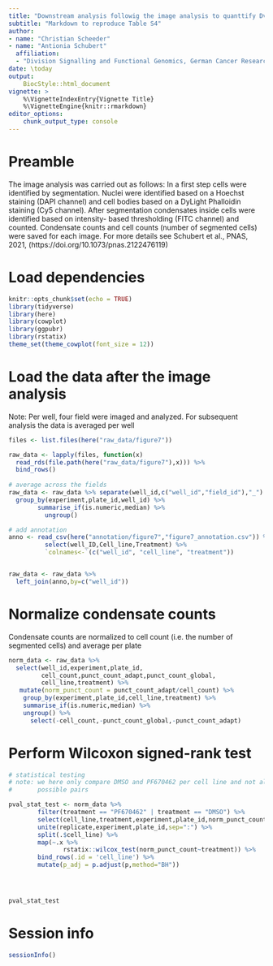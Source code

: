 ```yaml
---
title: "Downstream analysis followig the image analysis to quanttify Dvl2_mEos codensates"
subtitle: "Markdown to reproduce Table S4"
author:  
- name: "Christian Scheeder"
- name: "Antionia Schubert"
  affiliation:
  - "Division Signalling and Functional Genomics, German Cancer Research Center (DKFZ) Heidelberg"  
date: \today
output:
    BiocStyle::html_document
vignette: >
    %\VignetteIndexEntry{Vignette Title}
    %\VignetteEngine{knitr::rmarkdown}
editor_options: 
    chunk_output_type: console
---
```




# Preamble
The image analysis was carried out as follows:
In a first step cells were identified by segmentation. Nuclei were identified 
based on a Hoechst staining (DAPI channel) and cell bodies 
based on a DyLight Phalloidin staining 
(Cy5 channel). 
After segmentation condensates inside cells were identified based on intensity-
based thresholding (FITC channel) and counted. Condensate counts and 
cell counts (number of segmented cells) were saved for each image.
For more details see Schubert et al., PNAS, 2021, 
(https://doi.org/10.1073/pnas.2122476119)


# Load dependencies
```r
knitr::opts_chunk$set(echo = TRUE)
library(tidyverse)
library(here)
library(cowplot)
library(ggpubr)
library(rstatix)
theme_set(theme_cowplot(font_size = 12))
```


# Load the data after the image analysis
Note: Per well, four field were imaged and analyzed.
     For subsequent analysis the data is averaged per well
```r
files <- list.files(here("raw_data/figure7"))

raw_data <- lapply(files, function(x)
  read_rds(file.path(here("raw_data/figure7"),x))) %>% 
  bind_rows()
              
# average across the fields 
raw_data <- raw_data %>% separate(well_id,c("well_id","field_id"),"_") %>% 
  group_by(experiment,plate_id,well_id) %>% 
        summarise_if(is.numeric,median) %>% 
          ungroup() 

# add annotation
anno <- read_csv(here("annotation/figure7","figure7_annotation.csv")) %>% 
          select(well_ID,Cell_line,Treatment) %>% 
          `colnames<-`(c("well_id", "cell_line", "treatment"))


raw_data <- raw_data %>% 
  left_join(anno,by=c("well_id"))

```


# Normalize condensate counts 
Condensate counts are normalized to cell count 
(i.e. the number of segmented cells) and average per plate
```r
norm_data <- raw_data %>% 
  select(well_id,experiment,plate_id,
         cell_count,punct_count_adapt,punct_count_global,
         cell_line,treatment) %>% 
   mutate(norm_punct_count = punct_count_adapt/cell_count) %>%
    group_by(experiment,plate_id,cell_line,treatment) %>%
    summarise_if(is.numeric,median) %>% 
    ungroup() %>% 
      select(-cell_count,-punct_count_global,-punct_count_adapt)
```


# Perform Wilcoxon signed-rank test
```r
# statistical testing 
# note: we here only compare DMSO and PF670462 per cell line and not all 
#       possible pairs

pval_stat_test <- norm_data %>% 
        filter(treatment == "PF670462" | treatment == "DMSO") %>% 
        select(cell_line,treatment,experiment,plate_id,norm_punct_count) %>% 
        unite(replicate,experiment,plate_id,sep=":") %>% 
        split(.$cell_line) %>% 
        map(~.x %>% 
               rstatix::wilcox_test(norm_punct_count~treatment)) %>% 
        bind_rows(.id = 'cell_line') %>% 
        mutate(p_adj = p.adjust(p,method="BH"))




pval_stat_test
```



# Session info
```r
sessionInfo()
```